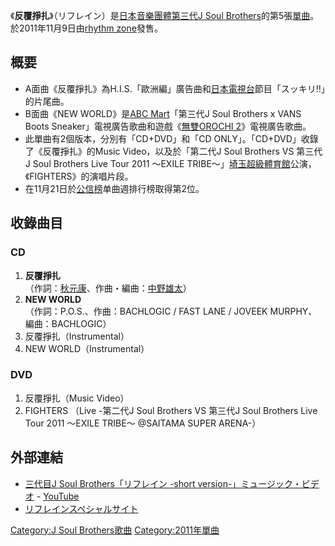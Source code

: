 {{Infobox Single 
| Name           = 反覆掙扎
| Artist         = [[J_Soul_Brothers|三代目J Soul Brothers]]
| Album          = [[TRIBAL_SOUL|TRIBAL SOUL]]
| A-side         = 反覆掙扎
| B-side         = NEW WORLD
| Released       = {{flagicon|Japan}}2011年11月9日<br />
{{flagicon|Taiwan}} 2011年11月11日
| Format         = [[單曲|單曲]]
| Recorded       = 2011年<br/>{{JPN}}
| Genre          = [[J-POP|J-POP]] 
| Length         = 
| Label          = [[rhythm_zone|rhythm zone]]
| Writer         = 
| Producer       = [[五十嵐廣行|HIRO]]
| Certification  = 
| Chart position = *週榜第2位（[[Oricon公信榜|Oricon公信榜]]）
| Last single    = [[FIGHTERS|FIGHTERS]]<br/>（2011年） 
| This single    = '''反覆掙扎'''<br/>（2011年）
| Next single    = [[Go_my_way_(第三代J_Soul_Brothers單曲)|Go my way]]<br/>（2012年） 
| Misc           = 
}}
《'''反覆掙扎'''》（リフレイン）是[[日本|日本]][[音樂團體|音樂團體]][[J_Soul_Brothers|第三代J Soul Brothers]]的第5張[[單曲|單曲]]。於2011年11月9日由[[rhythm_zone|rhythm zone]]發售。

== 概要 ==
* A面曲《反覆掙扎》為H.I.S.「歐洲編」廣告曲和[[日本電視台|日本電視台]]節目「スッキリ!!」的片尾曲。
* B面曲《NEW WORLD》是[[ABC_Mart|ABC Mart]]「第三代J Soul Brothers x VANS Boots Sneaker」電視廣告歌曲和遊戲《[[無雙OROCHI_2|無雙OROCHI 2]]》電視廣告歌曲。
* 此單曲有2個版本，分別有「CD+DVD」和「CD ONLY」。「CD+DVD」收錄了《反覆掙扎》的Music Video，以及於「第二代J Soul Brothers VS 第三代J Soul Brothers Live Tour 2011 ～EXILE TRIBE～」[[埼玉超級體育館|埼玉超級體育館]]公演，《FIGHTERS》的演唱片段。
* 在11月21日於[[公信榜|公信榜]]单曲週排行榜取得第2位。

== 收錄曲目 ==
=== CD ===
# '''反覆掙扎'''<br/>（作詞：[[秋元康|秋元康]]、作曲・編曲：[[中野雄太|中野雄太]]）
# '''NEW WORLD'''<br/>（作詞：P.O.S.、作曲：BACHLOGIC / FAST LANE / JOVEEK MURPHY、編曲：BACHLOGIC）
# 反覆掙扎（Instrumental）
# NEW WORLD（Instrumental）

=== DVD ===
# 反覆掙扎（Music Video）
# FIGHTERS （Live -第二代J Soul Brothers VS 第三代J Soul Brothers Live Tour 2011 ～EXILE TRIBE～ @SAITAMA SUPER ARENA-）


== 外部連結 ==
* [http://www.youtube.com/watch?v=MuMdqo2NFSo&feature=player_embedded 三代目J Soul Brothers「リフレイン -short version-」ミュージック・ビデオ]{{Wayback|url=http://www.youtube.com/watch?v=MuMdqo2NFSo&feature=player_embedded |date=20160414011653 }} - [[YouTube|YouTube]]
* [https://web.archive.org/web/20130530111343/http://www.jsoulb.jp/special/refrain/ リフレインスペシャルサイト]


{{J Soul Brothers}}

{{DEFAULTSORT:Refrain}}
[[Category:J_Soul_Brothers歌曲|Category:J Soul Brothers歌曲]]
[[Category:2011年單曲|Category:2011年單曲]]